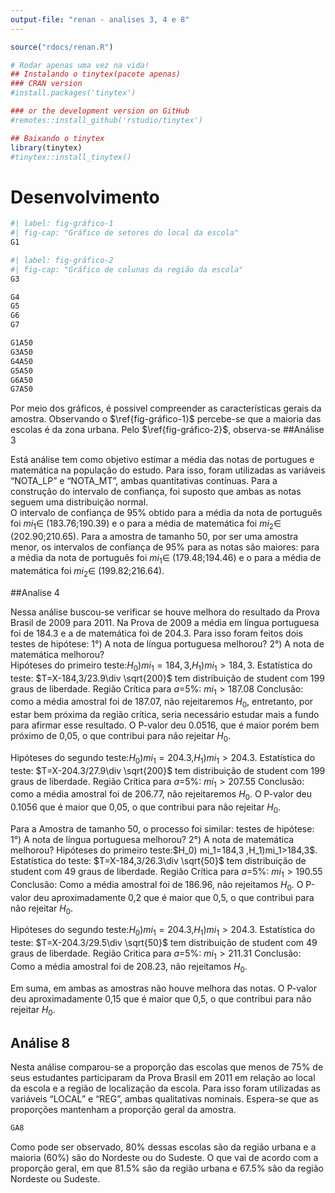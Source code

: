 ```yaml
---
output-file: "renan - analises 3, 4 e 8"
---
```


```r
source("rdocs/renan.R")
```

```r
# Rodar apenas uma vez na vida!
## Instalando o tinytex(pacote apenas)
### CRAN version
#install.packages('tinytex')

### or the development version on GitHub
#remotes::install_github('rstudio/tinytex')

## Baixando o tinytex
library(tinytex)
#tinytex::install_tinytex()
```

# Desenvolvimento 
```r
#| label: fig-gráfico-1
#| fig-cap: "Gráfico de setores do local da escola"
G1
```

```r
#| label: fig-gráfico-2
#| fig-cap: "Gráfico de colunas da região da escola"
G3
```

```r
G4
G5
G6
G7
```

```r
G1A50
G3A50
G4A50
G5A50
G6A50
G7A50
```


Por meio dos gráficos, é possivel compreender as características gerais da amostra. Observando o $\ref{fig-gráfico-1}$ percebe-se que a maioria das escolas é da zona urbana. Pelo $\ref{fig-gráfico-2}$, observa-se 
##Análise 3  

Está análise tem como objetivo estimar a média das notas de portugues e matemática na população do estudo. Para isso, foram utilizadas as variáveis "NOTA_LP" e "NOTA_MT", ambas quantitativas contínuas. Para a construção do intervalo de confiança, foi suposto que ambas as notas seguem uma distribuição normal.  
O intervalo de confiança de 95% obtido para a média da nota de português foi $mi_1\in$ (183.76;190.39) e o para a média de matemática foi $mi_2\in$ (202.90;210.65).
Para a amostra de tamanho 50, por ser uma amostra menor, os intervalos de confiança de 95% para as notas são maiores: para a média da nota de português foi $mi_1\in$ (179.48;194.46) e o para a média de matemática foi $mi_2\in$ (199.82;216.64).

##Analise 4  

Nessa análise buscou-se verificar se houve melhora do resultado da Prova Brasil de 2009 para 2011. Na Prova de 2009 a média em língua portuguesa foi de 184.3 e a de matemática foi de 204.3. Para isso foram feitos dois testes de hipótese: 1°) A nota de língua portuguesa melhorou? 2°) A nota de matemática melhorou?   
Hipóteses do primeiro teste:$H_0) mi_1=184,3$,$H_1)mi_1>184,3$. 
Estatística do teste: $T=X-184,3/23.9\div \sqrt{200}$ tem distribuição de student com 199 graus de liberdade. 
Região Crítica para $a$=5%: $mi_1>187.08$
Conclusão: como a média amostral foi de 187.07, não rejeitaremos $H_0$, entretanto, por estar bem próxima da região crítica, seria necessário estudar mais a fundo para afirmar esse resultado. O P-valor deu 0.0516, que é maior porém bem próximo de  0,05, o que contribui para não rejeitar $H_0$.

Hipóteses do segundo teste:$H_0) mi_1=204.3$,$H_1)mi_1>204.3$. 
Estatística do teste: $T=X-204.3/27.9\div \sqrt{200}$ tem distribuição de student com 199 graus de liberdade. 
Região Crítica para $a$=5%: $mi_1>207.55$
Conclusão: como a média amostral foi de 206.77, não rejeitaremos $H_0$. O P-valor deu 0.1056 que é maior que 0,05, o que contribui para não rejeitar $H_0$.

Para a Amostra de tamanho 50, o processo foi similar: testes de hipótese: 1°) A nota de língua portuguesa melhorou? 2°) A nota de matemática melhorou?
Hipóteses do primeiro teste:$H_0) mi_1=184,3 $,$H_1)mi_1>184,3$. 
Estatística do teste: $T=X-184,3/26.3\div \sqrt{50}$ tem distribuição de student com 49 graus de liberdade. 
Região Crítica para $a$=5%: $mi_1>190.55$
Conclusão: Como a média amostral foi de 186.96, não rejeitamos $H_0$. O P-valor deu aproximadamente 0,2 que é maior que 0,5, o que contribui para não rejeitar $H_0$.

Hipóteses do segundo teste:$H_0) mi_1=204.3$,$H_1)mi_1>204.3$. 
Estatística do teste: $T=X-204.3/29.5\div \sqrt{50}$ tem distribuição de student com 49 graus de liberdade. 
Região Critica para $a$=5%: $mi_1>211.31$
Conclusão: Como a média amostral foi de 208.23, não rejeitamos $H_0$.

Em suma, em ambas as amostras não houve melhora das notas. O P-valor deu aproximadamente 0,15 que é maior que 0,5, o que contribui para não rejeitar $H_0$.

## Análise 8

Nesta análise comparou-se a proporção das escolas que menos de 75% de seus estudantes participaram da Prova Brasil em 2011 em relação ao local da escola e a região de localização da escola. Para isso foram utilizadas as variáveis "LOCAL" e "REG", ambas qualitativas nominais. Espera-se que as proporções mantenham a proporção geral da amostra.

```r
GA8
```


Como pode ser observado, 80% dessas escolas são da região urbana e a maioria (60%) são do Nordeste ou do Sudeste. O que vai de acordo com a proporção geral, em que 81.5% são da região urbana e 67.5% são da região Nordeste ou Sudeste.


```{=latex}
	\begin{tabular} { | l |
			S[table-format = 2.2]
			S[table-format = 2.2]
			|}
	\hline
		\textbf{Estatística} & \textbf{Port} & \textbf{Mat} \\
		\hline
		Média & 187.08 & 206.78 \\
		Desvio Padrão & 23.91 & 27.97 \\
		Variância & 571.7 & 782.22 \\
		Mínimo & 129.97 & 140.71 \\
		1º Quartil & 170.76 & 186.92 \\
		Mediana & 184.64 & 206.43 \\
		3º Quartil & 206.14 & 227.12 \\
		Máximo & 251.18 & 282.63 \\
	\hline
	\end{tabular}
```

```{=latex}
	\begin{tabular} { | l |
			S[table-format = 2.2]
			S[table-format = 2.2]
			|}
	\hline
		\textbf{Estatística} & \textbf{Port} & \textbf{Mat} \\
		\hline
		Média & 186.97 & 208.23 \\
		Desvio Padrão & 26.36 & 29.6 \\
		Variância & 695.1 & 876.05 \\
		Mínimo & 132.28 & 151.58 \\
		1º Quartil & 170.52 & 186.24 \\
		Mediana & 188.21 & 208.66 \\
		3º Quartil & 204.05 & 227.51 \\
		Máximo & 251.18 & 281.78 \\
	\hline
	\end{tabular}
```


